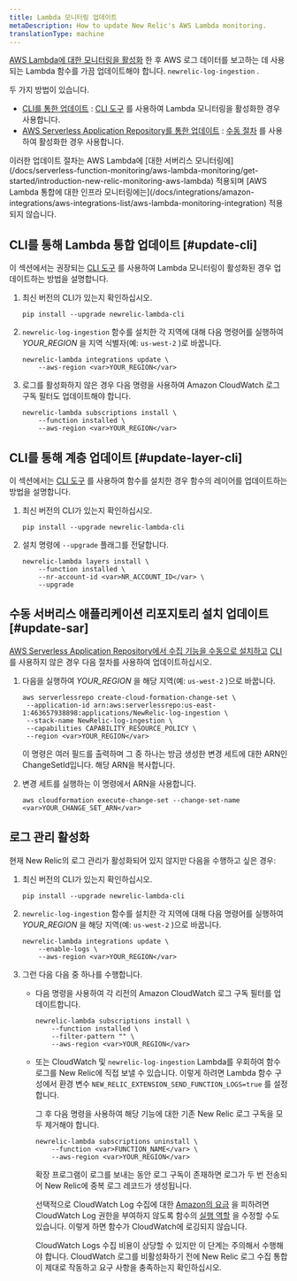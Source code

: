 ```yaml
---
title: Lambda 모니터링 업데이트
metaDescription: How to update New Relic's AWS Lambda monitoring.
translationType: machine
---
```


[AWS Lambda에 대한 모니터링을 활성화](/docs/serverless-function-monitoring/aws-lambda-monitoring/get-started/enable-new-relic-monitoring-aws-lambda) 한 후 AWS 로그 데이터를 보고하는 데 사용되는 Lambda 함수를 가끔 업데이트해야 합니다. `newrelic-log-ingestion` .

두 가지 방법이 있습니다.

* [CLI를 통한 업데이트](#update-cli) : [CLI 도구](/docs/serverless-function-monitoring/aws-lambda-monitoring/enable-lambda-monitoring/account-linking/#rec) 를 사용하여 Lambda 모니터링을 활성화한 경우 사용합니다.
* [AWS Serverless Application Repository를 통한 업데이트](#update-sar) : [수동 절차](/docs/serverless-function-monitoring/aws-lambda-monitoring/get-started/enable-new-relic-monitoring-aws-lambda#manual-nr-lambda) 를 사용하여 활성화한 경우 사용합니다.

<Callout variant="important">
  이러한 업데이트 절차는 AWS Lambda에 [대한 서버리스 모니터링에](/docs/serverless-function-monitoring/aws-lambda-monitoring/get-started/introduction-new-relic-monitoring-aws-lambda) 적용되며 [AWS Lambda 통합에 대한 인프라 모니터링에는](/docs/integrations/amazon-integrations/aws-integrations-list/aws-lambda-monitoring-integration) 적용되지 않습니다.
</Callout>

## CLI를 통해 Lambda 통합 업데이트 [#update-cli]

이 섹션에서는 권장되는 [CLI 도구](/docs/serverless-function-monitoring/aws-lambda-monitoring/get-started/enable-new-relic-monitoring-aws-lambda#cli) 를 사용하여 Lambda 모니터링이 활성화된 경우 업데이트하는 방법을 설명합니다.

1. 최신 버전의 CLI가 있는지 확인하십시오.

   ```
   pip install --upgrade newrelic-lambda-cli
   ```

2. `newrelic-log-ingestion` 함수를 설치한 각 지역에 대해 다음 명령어를 실행하여 <var>YOUR_REGION</var> 을 지역 식별자(예: `us-west-2` )로 바꿉니다.

   ```
   newrelic-lambda integrations update \
       --aws-region <var>YOUR_REGION</var>
   ```

3. 로그를 활성화하지 않은 경우 다음 명령을 사용하여 Amazon CloudWatch 로그 구독 필터도 업데이트해야 합니다.

   ```
   newrelic-lambda subscriptions install \
       --function installed \
       --aws-region <var>YOUR_REGION</var>
   ```

## CLI를 통해 계층 업데이트 [#update-layer-cli]

이 섹션에서는 [CLI 도구](/docs/serverless-function-monitoring/aws-lambda-monitoring/get-started/enable-new-relic-monitoring-aws-lambda#cli) 를 사용하여 함수를 설치한 경우 함수의 레이어를 업데이트하는 방법을 설명합니다.

1. 최신 버전의 CLI가 있는지 확인하십시오.

   ```
   pip install --upgrade newrelic-lambda-cli
   ```

2. 설치 명령에 `--upgrade` 플래그를 전달합니다.

   ```
   newrelic-lambda layers install \
       --function installed \
       --nr-account-id <var>NR_ACCOUNT_ID</var> \
       --upgrade
   ```

## 수동 서버리스 애플리케이션 리포지토리 설치 업데이트 [#update-sar]

[AWS Serverless Application Repository에서 수집 기능을 수동으로 설치하고](/docs/serverless-function-monitoring/aws-lambda-monitoring/get-started/enable-new-relic-monitoring-aws-lambda#manual-nr-lambda) [CLI](/docs/serverless-function-monitoring/aws-lambda-monitoring/get-started/enable-new-relic-monitoring-aws-lambda#cli) 를 사용하지 않은 경우 다음 절차를 사용하여 업데이트하십시오.

1. 다음을 실행하여 <var>YOUR_REGION</var> 을 해당 지역(예: `us-west-2` )으로 바꿉니다.

   ```
   aws serverlessrepo create-cloud-formation-change-set \
    --application-id arn:aws:serverlessrepo:us-east-1:463657938898:applications/NewRelic-log-ingestion \
    --stack-name NewRelic-log-ingestion \
    --capabilities CAPABILITY_RESOURCE_POLICY \
    --region <var>YOUR_REGION</var>
   ```

   이 명령은 여러 필드를 출력하며 그 중 하나는 방금 생성한 변경 세트에 대한 ARN인 ChangeSetId입니다. 해당 ARN을 복사합니다.

2. 변경 세트를 실행하는 이 명령에서 ARN을 사용합니다.

   ```
   aws cloudformation execute-change-set --change-set-name <var>YOUR_CHANGE_SET_ARN</var>
   ```

## 로그 관리 활성화

현재 New Relic의 로그 관리가 활성화되어 있지 않지만 다음을 수행하고 싶은 경우:

1. 최신 버전의 CLI가 있는지 확인하십시오.

   ```
   pip install --upgrade newrelic-lambda-cli
   ```

2. `newrelic-log-ingestion` 함수를 설치한 각 지역에 대해 다음 명령어를 실행하여 <var>YOUR_REGION</var> 을 해당 지역(예: `us-west-2` )으로 바꿉니다.

   ```
   newrelic-lambda integrations update \
       --enable-logs \
       --aws-region <var>YOUR_REGION</var>
   ```

3. 그런 다음 다음 중 하나를 수행합니다.

   * 다음 명령을 사용하여 각 리전의 Amazon CloudWatch 로그 구독 필터를 업데이트합니다.

     ```
     newrelic-lambda subscriptions install \
         --function installed \
         --filter-pattern "" \
         --aws-region <var>YOUR_REGION</var>
     ```

   * 또는 CloudWatch 및 `newrelic-log-ingestion` Lambda를 우회하여 함수 로그를 New Relic에 직접 보낼 수 있습니다. 이렇게 하려면 Lambda 함수 구성에서 환경 변수 `NEW_RELIC_EXTENSION_SEND_FUNCTION_LOGS=true` 를 설정합니다.

     그 후 다음 명령을 사용하여 해당 기능에 대한 기존 New Relic 로그 구독을 모두 제거해야 합니다.

     ```
     newrelic-lambda subscriptions uninstall \
         --function <var>FUNCTION_NAME</var> \
         --aws-region <var>YOUR_REGION</var>
     ```

     확장 프로그램이 로그를 보내는 동안 로그 구독이 존재하면 로그가 두 번 전송되어 New Relic에 중복 로그 레코드가 생성됩니다.

     선택적으로 CloudWatch Log 수집에 대한 [Amazon의 요금](https://aws.amazon.com/cloudwatch/pricing/#Paid_tier) 을 피하려면 CloudWatch Log 권한을 부여하지 않도록 함수의 [실행 역할](https://docs.aws.amazon.com/lambda/latest/dg/lambda-intro-execution-role.html) 을 수정할 수도 있습니다. 이렇게 하면 함수가 CloudWatch에 로깅되지 않습니다.

     <Callout variant="caution">
       CloudWatch Logs 수집 비용이 상당할 수 있지만 이 단계는 주의해서 수행해야 합니다. CloudWatch 로그를 비활성화하기 전에 New Relic 로그 수집 통합이 제대로 작동하고 요구 사항을 충족하는지 확인하십시오.
     </Callout>